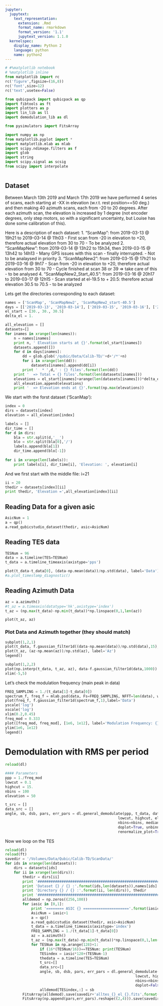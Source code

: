 ```yaml
---
jupyter:
  jupytext:
    text_representation:
      extension: .Rmd
      format_name: rmarkdown
      format_version: '1.1'
      jupytext_version: 1.1.0
  kernelspec:
    display_name: Python 2
    language: python
    name: python2
---
```


```python
# #%matplotlib notebook
# %matplotlib inline
from matplotlib import rc
rc('figure',figsize=(16,8))
rc('font',size=12)
rc('text',usetex=False)

from qubicpack import qubicpack as qp
import fibtools as ft
import plotters as p
import lin_lib as ll
import demodulation_lib as dl

from pysimulators import FitsArray

import numpy as np
from matplotlib.pyplot import *
import matplotlib.mlab as mlab
import scipy.ndimage.filters as f
import glob
import string
import scipy.signal as scsig
from scipy import interpolate
```

```python

```

## Dataset
Between March 13th 2019 and March 17th 2019 we have performed 4 series of scans, each starting at -XX in elevation (w.r.t. rest position==50 deg.) and then making 40 azimuth scans, each from -20 to 20 degrees. After each azimuth scan, the elevation is increased by 1 degree (not encoder degrees, only step motors, so with a significant uncertainty, but Louise has done some calibration of this).

Here is a description of each dataset:
1. "ScanMap": from 2019-03-13 @ 19h21 to 2019-03-14 @ 11h03 
    - First scan from -20 in elevation to +20, therefore actual elevation from 30 to 70
    - To be analyzed
2. "ScanMapNew": from 2019-03-14 @ 13h22 to 15h34, then 2019-03-15 @ 13h42 to 14h13
    - Many GPS issues with this scan
    - finally interrupted. 
    - Not to be analaysed in priority
3. "ScanMapNew2": from 2019-03-15 @ 17h21 to 2019-03-16 @ 9h17
    - Scan from -20 in elevation to +20, therefore actual elevation from 30 to 70
    - Cycle finished at scan 38 or 39 => take care of this
    - to be analysed
4. "ScanMapNew2_Start_40.5": from 2019-03-16 @ 20h17 to 2019-03-17 @ 12h15
    - Scan started at el-19.5 to + 20.5: therefore actual elevation 30.5 to 70.5
    - to be analyzed
    
Lets get the directories corresponding to each dataset:

```python
names = ['ScanMap', 'ScanMapNew2', 'ScanMapNew2_start-40.5']
days = [['2019-03-13', '2019-03-14'], ['2019-03-15', '2019-03-16'], ['2019-03-16', '2019-03-17']]
el_start = [30., 30., 30.5]
delta_el = 1.

all_elevation = []
datasets=[]
for inames in xrange(len(names)):
    n = names[inames]
    print n, ' Elevation starts at {}'.format(el_start[inames])
    datasets.append([])
    for d in days[inames]:
        dd = glob.glob('/qubic/Data/Calib-TD/'+d+'/*'+n)
        for i in xrange(len(dd)): 
            datasets[inames].append(dd[i])
        print '  * ',d,' : {} files'.format(len(dd))
    print '  => Total = {} files'.format(len(datasets[inames]))
    elevations = el_start[inames]+arange(len(datasets[inames]))*delta_el
    all_elevation.append(elevations)
    print '  => Elevation ends at {}'.format(np.max(elevations))

```

We start with the forst dataset ('ScanMap'):

```python
index = 0
dirs = datasets[index]
elevation = all_elevation[index]

labels = []
dir_time = []
for d in dirs:
    bla = str.split(d,'__')
    blo = str.split(bla[0],'/')
    labels.append(bla[1])
    dir_time.append(blo[-1])
    
for i in xrange(len(labels)): 
    print labels[i], dir_time[i], 'Elevation: ', elevation[i]

```

And we first start with the middle file: i=21

```python
ii = 20
thedir = datasets[index][ii]
print thedir, 'Elevation =',all_elevation[index][ii]
```

## Reading Data for a given asic

```python
AsicNum = 1
a = qp()
a.read_qubicstudio_dataset(thedir, asic=AsicNum)
```

## Reading TES data

```python
TESNum = 96
data = a.timeline(TES=TESNum)
t_data = a.timeline_timeaxis(axistype='pps')

plot(t_data-t_data[0], (data-np.mean(data))/np.std(data), label='Data')
#a.plot_timestamp_diagnostic()
```

## Reading Azimuth Data

```python
az = a.azimuth()
#t_az = a.timeaxis(datatype='hk',axistype='index')
t_az = (np.max(t_data)-np.min(t_data))*np.linspace(0,1,len(az))

plot(t_az, az)
```

### Plot Data and Azimuth together (they should match)

```python
subplot(1,2,1)
plot(t_data, f.gaussian_filter1d((data-np.mean(data))/np.std(data),15), label='Data')
plot(t_az, (az-np.mean(az))/np.std(az), label='Az')
legend()

subplot(1,2,2)
plot(np.interp(t_data, t_az, az), data-f.gaussian_filter1d(data,1000))
xlim(-5,5)
```

Let's check the modulation frequency (main peak in data)

```python
FREQ_SAMPLING = 1./(t_data[1]-t_data[0])
spectrum_f, freq_f = mlab.psd(data, Fs=FREQ_SAMPLING, NFFT=len(data), window=mlab.window_hanning)
plot(freq_f, f.gaussian_filter1d(spectrum_f,1),label='Data')
yscale('log')
xscale('log')
xlim(0.2,0.45)
freq_mod = 0.333
plot([freq_mod, freq_mod], [1e6, 1e12], label='Modulation Frequency: {}'.format(freq_mod))
ylim(1e6, 1e12)
legend()
```

# Demodulation with RMS per period

```python
reload(dl)

#### Parameters
ppp = 1./freq_mod
lowcut = 0.1
highcut = 15.
nbins = 100
elevation = 50

t_src = []
data_src = []
angle, sb, dsb, pars, err_pars = dl.general_demodulate(ppp, t_data, data, t_src, data_src, t_az, az, 
                                                    lowcut, highcut, elevation, 
                                                    nbins=nbins, median=True, method='rms', 
                                                    doplot=True, unbinned=False, 
                                                    renormalize_plot=True)


```

Now we loop on the TES

```python
reload(dl)
reload(ft)
savedir = '/Volumes/Data/Qubic/Calib-TD/ScanData/'
for ids in xrange(len(datasets)):
    dirs = datasets[ids]
    for ii in xrange(len(dirs)):
        thedir = dirs[ii]
        print '##############################################################'
        print 'Dataset {} / {} :'.format(ids,len(datasets)),names[ids]
        print 'Directory {} / {} :'.format(ii, len(dirs)), thedir
        print '##############################################################'
        alldemod = np.zeros((256,100))
        for iasic in [0,1]:
            print '======== ASIC {} ====================='.format(iasic)
            AsicNum = iasic+1
            a = qp()
            a.read_qubicstudio_dataset(thedir, asic=AsicNum)
            t_data = a.timeline_timeaxis(axistype='index')
            FREQ_SAMPLING = 1./(t_data[1]-t_data[0])
            az = a.azimuth()
            t_az = (np.max(t_data)-np.min(t_data))*np.linspace(0,1,len(az))
            for TESNum in np.arange(128)+1:
                if (16*(TESNum/16))==TESNum: print(TESNum)
                TESindex = iasic*128+(TESNum-1)
                thedata = a.timeline(TES=TESNum)
                t_src=[]
                data_src=[]
                angle, sb, dsb, pars, err_pars = dl.general_demodulate(ppp, t_data, thedata, t_src, data_src, t_az, az, 
                                                            lowcut, highcut, all_elevation[ids][ii], 
                                                            nbins=nbins, median=True, method='rms', 
                                                            doplot=False, unbinned=False)
                alldemod[TESindex,:] = sb
        FitsArray(alldemod).save(savedir+'alltes_{}_el_{}.fits'.format(names[ids],all_elevation[ids][ii]))
        FitsArray(np.append(pars,err_pars).reshape((2,4))).save(savedir+'fitpars_{}_el_{}.fits'.format(names[ids],all_elevation[ids][ii]))

```

```python

```
